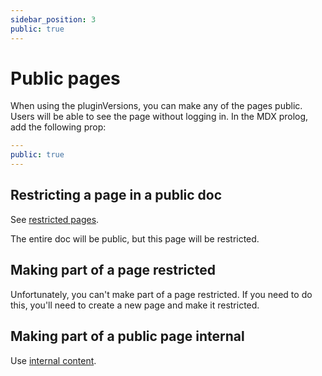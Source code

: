 ```yaml
---
sidebar_position: 3
public: true
---
```


# Public pages

When using the pluginVersions, you can make any of the pages public. Users will
be able to see the page without logging in. In the MDX prolog, add the following
prop:

```yaml
---
public: true
---
```

## Restricting a page in a public doc

See [restricted pages](./restricted-pages.mdx).

The entire doc will be public, but this page will be restricted.

## Making part of a page restricted

Unfortunately, you can't make part of a page restricted. If you need to do this,
you'll need to create a new page and make it restricted.

## Making part of a public page internal

Use
[internal content](../../Themes/Classic/Components/Internal/internal-content.mdx).
